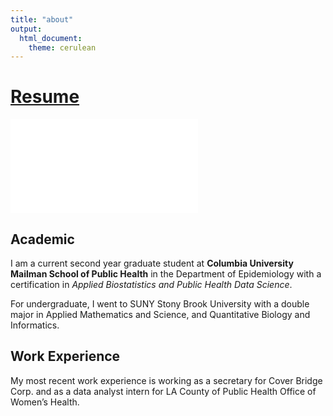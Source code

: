 ```yaml
---
title: "about"
output:
  html_document:
    theme: cerulean
---
```


# [Resume](./Rita Wang - Resume.pdf)

![](./Rita Wang - Resume.pdf)

## Academic

I am a current second year graduate student at **Columbia University Mailman School of Public Health** in the Department of Epidemiology with a certification in _Applied Biostatistics and Public Health Data Science_.

For undergraduate, I went to SUNY Stony Brook University with a double major in Applied Mathematics and Science, and Quantitative Biology and Informatics.


## Work Experience

My most recent work experience is working as a secretary for Cover Bridge Corp. and as a data analyst intern for LA County of Public Health Office of Women’s Health.